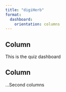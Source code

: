 ```yaml
---
title: "digiHerb"
format: 
  dashboard:
    orientation: columns
---
```


## Column {width="35%"}

This is the quiz dashboard

## Column {width="65%"}

...Second columns 